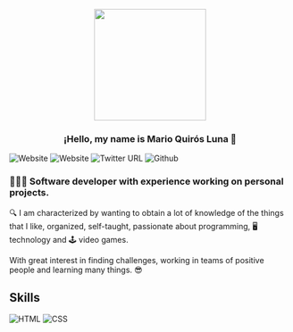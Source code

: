 <p align="center" width="300">
   <a src="https://marioql-dev.vercel.app/"><img align="center" width="200" src="https://user-images.githubusercontent.com/37676736/147899698-b0b4fff2-e816-42b9-9be7-ffcc58acdee0.jpg" /></a>
   <h3 align="center">¡Hello, my name is Mario Quirós Luna 👋</h3>
</p>

![Website](https://img.shields.io/website?label=Portfolio&up_color=%231E0A46&up_message=Mario%20Quiros%20Luna%20Dev&url=https%3A%2F%2Fmarioql-dev.vercel.app%2F)
![Website](https://img.shields.io/website?color=%230e76a8%20&down_color=%230e76a8&down_message=Mario%20Quiros%20Luna&label=LinkedIn&up_color=%230e76a8&up_message=Mario%20Quiros%20Luna&url=https%3A%2F%2Fwww.linkedin.com%2Fin%2Fmario-quir%25C3%25B3s-luna-dev-b99050206%2F)
![Twitter URL](https://img.shields.io/twitter/url?label=Twitter%20%40MarioQuirosL&style=social&url=https%3A%2F%2Ftwitter.com%2FMarioQuirosL)
![Github](https://img.shields.io/github/followers/MarioQuirosLuna?label=Github&style=social)

### 🧑🏻‍💻 Software developer with experience working on personal projects. 

🔍 I am characterized by wanting to obtain a lot of knowledge of the things that I like, organized, self-taught, passionate about programming, 🖥️ technology and 🕹️ video games.

With great interest in finding challenges, working in teams of positive people and learning many things. 😎

## Skills
![HTML](https://img.shields.io/badge/-HTML-%23ff5733%20)
![CSS](https://img.shields.io/badge/-CSS-%232965f1)


